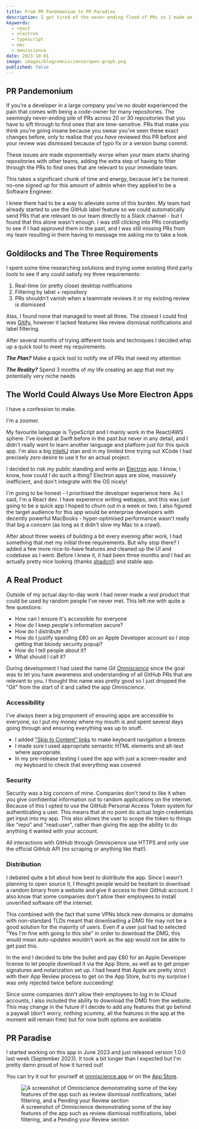 ```yaml
---
title: From PR Pandemonium to PR Paradise
description: I got tired of the never-ending flood of PRs so I made an app to help me de-clutter
keywords:
  - react
  - electron
  - typescript
  - mac
  - omniscience
date: 2023-10-01
image: images/blog/omniscience/open-graph.png
published: false
---
```


## PR Pandemonium

If you're a developer in a large company you've no doubt experienced the pain that comes with being a code-owner for
many repositories.
The seemingly never-ending pile of PRs across 20 or 30 repositories that you have to sift through to
find ones that are time-sensitive.
PRs that make you think you're going insane because you swear you've seen these exact changes
before, only to realise that you _have_ reviewed this PR before and your review was dismissed because of typo fix or a
version bump commit.

These issues are made exponentially worse when your team starts sharing repositories with other teams, adding the
extra step of having to filter through the PRs to find ones that are relevant to your immediate team.

This takes a significant chunk of time and energy, because let's be honest no-one signed up for this amount of
admin when they applied to be a Software Engineer.

I knew there had to be a way to alleviate some of this burden. My team had already started to use the GitHub label
feature so we could automatically send PRs that are relevant to our team directly to a Slack channel - but I found
that this alone wasn't enough. I was still clicking into PRs constantly to see if I had approved them in the past,
and I was still missing PRs from my team resulting in them having to message me asking me to take a look.

## Goldilocks and The Three Requirements

I spent some time researching solutions and trying some existing third party tools to see if any could satisfy my
three requirements:

1. Real-time (or pretty close) desktop notifications
2. Filtering by label + repository
3. PRs shouldn't vanish when a teammate reviews it or my existing review is dismissed

Alas, I found none that managed to meet all three. The closest I could find was [Gitify](https://www.gitify.io/),
however it lacked features like review dismissal notifications and label filtering.

After several months of trying different tools and techniques I decided whip up a quick tool to meet my requirements.

**_The Plan?_**
Make a quick tool to notify me of PRs that need my attention

**_The Reality?_**
Spend 3 months of my life creating an app that met my potentially very niche needs

## The World Could Always Use More Electron Apps

I have a confession to make.

I'm a _zoomer._

My favourite language is TypeScript and I mainly work in the React/AWS sphere. I've looked at Swift before in the
past but never in any detail, and I didn't really want to learn another language and platform just for this quick app.
I'm also a big [IntelliJ](https://www.jetbrains.com/idea/) stan and in my limited time trying out XCode I had precisely
_zero_ desire to use it for an actual project.

I decided to risk my public standing and write an [Electron](https://electronjs.org/) app. I know, I know, how could
I do such a thing? Electron apps are slow, massively inefficient, and don't integrate with the OS nicely!

I'm going to be honest - I prioritised the developer experience here. As I said, I'm a React dev. I have experience
writing webapps, and this was just going to be a quick app I hoped to churn out in a week or two. I also figured
the target audience for this app would be enterprise developers with decently powerful MacBooks - hyper-optimised
performance wasn't really that big a concern (as long as it didn't slow my Mac to a crawl).

After about three weeks of building a bit every evening after work, I had something that met my initial three
requirements. But why stop there? I added a few more nice-to-have features and cleaned up the UI and codebase as I
went. Before I knew it, it had been three months and I had an actually pretty nice looking
(thanks [shadcn!](https://ui.shadcn.com/)) and stable app.

## A Real Product

Outside of my actual day-to-day work I had never made a _real_ product that could be used by random people I've
never met. This left me with quite a few questions:

- How can I ensure it's accessible for everyone
- How do I keep people's information secure?
- How do I distribute it?
- How do I justify spending £80 on an Apple Developer account so I stop getting that bloody security popup?
- How do I tell people about it?
- What should I call it?

During development I had used the name _Git [Omniscience](https://www.merriam-webster.com/dictionary/omniscient)_
since the goal was to let you have awareness and understanding of all GitHub PRs that are relevant to you. I thought
this name was pretty good so I just dropped the "Git" from the start of it and called the app _Omniscience_.

### Accessibility

I've always been a big proponent of ensuring apps are accessible to everyone, so I put my money where my mouth is
and spent several days going through and ensuring everything was up to snuff.

- I added ["Skip to Content" links](https://css-tricks.com/how-to-create-a-skip-to-content-link/) to make keyboard
  navigation a breeze.
- I made sure I used appropriate semantic HTML elements and alt-text where appropriate.
- In my pre-release testing I used the app with just a screen-reader and my keyboard to check that everything was
  covered

### Security

Security was a big concern of mine. Companies don't tend to like it when you give confidential information out to
random applications on the internet. Because of this I opted to use the GitHub Personal Access Token system for
authenticating a user. This means that at no point do actual login credentials get input into my app. This also
allows the user to scope the token to things like "repo" and "read:user", rather than giving the app the ability to
do anything it wanted with your account.

All interactions with GitHub through Omniscience use HTTPS and only use the official GitHub API (no scraping or
anything like that!).

### Distribution

I debated quite a bit about how best to distribute the app. Since I wasn't planning to open source it, I thought
people would be hesitant to download a random binary from a website and give it access to their GitHub account. I
also know that some companies don't allow their employees to install unverified software off the internet.

This combined with the fact that some VPNs block new domains or domains with non-standard TLDs meant that
downloading a DMG file may not be a good solution for the majority of users. Even if a user just had to selected
"Yes I'm fine with going to this site" in order to download the DMG, this would mean auto-updates wouldn't work as
the app would not be able to get past this.

In the end I decided to bite the bullet and pay £80 for an Apple Developer license to let people download it via the
App Store, as well as to get proper signatures and notarization set up. I had heard that Apple are pretty strict
with their App Review process to get on the App Store, but to my surprise I was only rejected twice before succeeding!

Since some companies don't allow their employees to log in to iCloud accounts, I also included the ability to
download the DMG from the website. This may change in the future if I decide to add any features that go behind a
paywall (don't worry, nothing scummy, all the features in the app at the moment will remain free) but for now both
options are available.

## PR Paradise

I started working on this app in June 2023 and just released version 1.0.0 last week (September 2023). It took a bit
longer than I expected but I'm pretty damn proud of how it turned out!

You can try it out for yourself at [omniscience.app](https://omniscience.app) or on the
[App Store](https://apps.apple.com/gb/app/omniscience-for-github/id6467049481?mt=12).

<figure className={'mx-auto my-4 md:w-3/4'}>
	<img
		src="/images/blog/omniscience/light-home.png"
		alt="A screenshot of Omniscience demonstrating some of the key features of the app such as review dismissal
		notifications, label filtering, and a Pending your Review section"
		className={
			'mx-auto block aspect-video rounded-md object-contain dark:hidden '
		}
	/>
	<img
		src="/images/blog/omniscience/dark-home.png"
		alt="A screenshot of Omniscience demonstrating some of the key features of the app such as review dismissal
		notifications, label filtering, and a Pending your Review section"
		className={
			'mx-auto hidden aspect-video rounded-md object-contain dark:block'
		}
	/>
	<figcaption className={'text-center italic'}>
		A screenshot of Omniscience demonstrating some of the key features of the
		app such as review dismissal notifications, label filtering, and a Pending
		your Review section
	</figcaption>
</figure>
